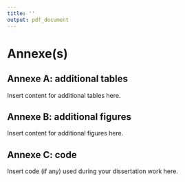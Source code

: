 ```yaml
---
title: ''
output: pdf_document
---
```

# Annexe(s)

## Annexe A: additional tables 

Insert content for additional tables here.

\newpage

## Annexe B: additional figures

Insert content for additional figures here. 

\newpage

## Annexe C: code

Insert code (if any) used during your dissertation work here. 